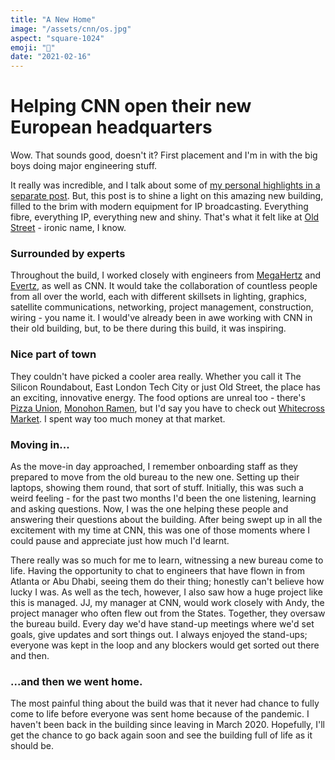 ```yaml
---
title: "A New Home"
image: "/assets/cnn/os.jpg"
aspect: "square-1024"
emoji: "🏡"
date: "2021-02-16"
---
```


# Helping CNN open their new European headquarters

Wow. That sounds good, doesn't it? First placement and I'm in with the big boys doing major engineering stuff.

<Picture
	pic="/assets/cnn/building.jpeg"
	caption=""
	alt="Construction in the studio"
/>

It really was incredible, and I talk about some of [my personal highlights in a separate post](/cnn/favourite-moments). But, this post is to shine a light on this amazing new building, filled to the brim with modern equipment for IP broadcasting. Everything fibre, everything IP, everything new and shiny. That's what it felt like at [Old Street](https://160oldstreet.com/) - ironic name, I know.

<Picture
	pic="/assets/cnn/fonts.jpeg"
	caption="Graphics testing as the studio comes to life"
	alt="Testing graphics in TV studio"
/>

### Surrounded by experts

Throughout the build, I worked closely with engineers from [MegaHertz](https://megahertz.co.uk/) and [Evertz](https://evertz.com/), as well as CNN. It would take the collaboration of countless people from all over the world, each with different skillsets in lighting, graphics, satellite communications, networking, project management, construction, wiring - you name it. I would've already been in awe working with CNN in their old building, but, to be there during this build, it was inspiring.

### Nice part of town

They couldn't have picked a cooler area really. Whether you call it The Silicon Roundabout, East London Tech City or just Old Street, the place has an exciting, innovative energy. The food options are unreal too - there's [Pizza Union](https://www.pizzaunion.com/), [Monohon Ramen](https://www.google.com/maps/place/Monohon+Ramen/@51.524749,-0.0937388,19.47z/data=!4m5!3m4!1s0x48761ca81b2e64b3:0xaa2ac46d1c4ada34!8m2!3d51.5246945!4d-0.0934146), but I'd say you have to check out [Whitecross Market](https://www.google.com/maps/place/Whitecross+Market/@51.5237193,-0.0940088,18.5z/data=!4m13!1m7!3m6!1s0x48761ca9cd53f595:0x59b92830f258470e!2sWhitecross+St,+London!3b1!8m2!3d51.5229904!4d-0.0928436!3m4!1s0x48761ca834a1855b:0x397dc5cded2a5496!8m2!3d51.5238822!4d-0.0934931). I spent way too much money at that market.

<Picture
	pic="/assets/cnn/space.jpg"
	caption="Bit trendy, init?"
	alt="Modern, social office space"
/>

### Moving in...

As the move-in day approached, I remember onboarding staff as they prepared to move from the old bureau to the new one. Setting up their laptops, showing them round, that sort of stuff. Initially, this was such a weird feeling - for the past two months I'd been the one listening, learning and asking questions. Now, I was the one helping these people and answering their questions about the building. After being swept up in all the excitement with my time at CNN, this was one of those moments where I could pause and <StandoutText>appreciate just how much I'd learnt.</StandoutText>

There really was so much for me to learn, witnessing a new bureau come to life. Having the opportunity to chat to engineers that have flown in from Atlanta or Abu Dhabi, seeing them do their thing; honestly can't believe how lucky I was. As well as the tech, however, I also saw how a huge project like this is managed. JJ, my manager at CNN, would work closely with Andy, the project manager who often flew out from the States. Together, they oversaw the bureau build. Every day we'd have stand-up meetings where we'd set goals, give updates and sort things out. I always enjoyed the stand-ups; everyone was kept in the loop and any blockers would get sorted out there and then.

### ...and then we went home.

The most painful thing about the build was that it never had chance to fully come to life before everyone was sent home because of the pandemic. I haven't been back in the building since leaving in March 2020. <StandoutText>Hopefully, I'll get the chance to go back again soon and see the building full of life as it should be.</StandoutText>
